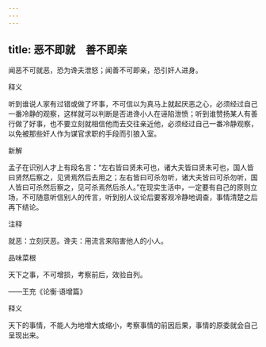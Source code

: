 ```yaml
---
---
---
```

title: 恶不即就　善不即亲
---



闻恶不可就恶，恐为谗夫泄怒；闻善不可即亲，恐引奸人进身。

释义

听到谁说人家有过错或做了坏事，不可信以为真马上就起厌恶之心，必须经过自己一番冷静的观察，这样就可以判断是否进谗小人在诬陷泄愤；听到谁赞扬某人有善行做了好事，也不要立刻就相信他而去交往亲近他，必须经过自己一番冷静观察，以免被那些奸人作为谋官求职的手段而引狼入室。

新解

孟子在识别人才上有段名言：“左右皆曰贤未可也，诸大夫皆曰贤未可也，国人皆曰贤然后察之，见贤焉然后去用之；左右皆曰可杀勿听，诸大夫皆曰可杀勿听，国人皆曰可杀然后察之，见可杀焉然后杀人。”在现实生活中，一定要有自己的原则立场，不可随意听信别人的传言，听到别人议论后要客观冷静地调查，事情清楚之后再下结论。

注释

就恶：立刻厌恶。谗夫：用流言来陷害他人的小人。

品味菜根

天下之事，不可增损，考察前后，效验自列。

——王充《论衡·语增篇》

释义

天下的事情，不能人为地增大或缩小，考察事情的前因后果，事情的原委就会自己呈现出来。
